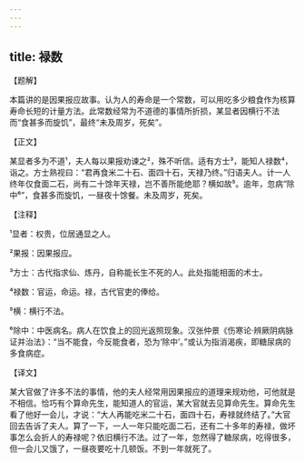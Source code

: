 ```yaml
---
---
---
```

title: 禄数
---




【题解】


本篇讲的是因果报应故事。认为人的寿命是一个常数，可以用吃多少粮食作为核算寿命长短的计量方法。此常数经常为不道德的事情所折损，某显者因横行不法而“食甚多而旋饥”，最终“未及周岁，死矣”。

【正文】

某显者多为不道¹，夫人每以果报劝谏之²，殊不听信。适有方士³，能知人禄数⁴，诣之。方士熟视曰：“君再食米二十石、面四十石，天禄乃终。”归语夫人。计一人终年仅食面二石，尚有二十馀年天禄，岂不善所能绝耶？横如故⁵。逾年，忽病“除中⁶”，食甚多而旋饥，一昼夜十馀餐。未及周岁，死矣。





【注释】


¹显者：权贵，位居通显之人。

²果报：因果报应。

³方士：古代指求仙、炼丹，自称能长生不死的人。此处指能相面的术士。

⁴禄数：官运，命运。禄，古代官吏的俸给。

⁵横：横行不法。

⁶除中：中医病名。病人在饮食上的回光返照现象。汉张仲景《伤寒论·辨厥阴病脉证并治法》：“当不能食，今反能食者，恐为‘除中’。”或认为指消渴疾，即糖尿病的多食病症。





【译文】


某大官做了许多不法的事情，他的夫人经常用因果报应的道理来规劝他，可他就是不相信。恰巧有个算命先生，能知道人的官运，某大官就去见算命先生。算命先生看了他好一会儿，才说：“大人再能吃米二十石，面四十石，寿禄就终结了。”大官回去告诉了夫人。算了一下，一人一年只能吃面二石，还有二十多年的寿禄，做坏事怎么会折人的寿禄呢？依旧横行不法。过了一年，忽然得了糖尿病，吃得很多，但一会儿又饿了，一昼夜要吃十几顿饭。不到一年就死了。